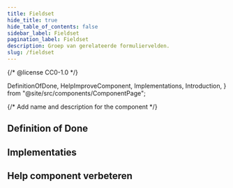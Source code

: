 ```yaml
---
title: Fieldset
hide_title: true
hide_table_of_contents: false
sidebar_label: Fieldset
pagination_label: Fieldset
description: Groep van gerelateerde formuliervelden.
slug: /fieldset
---
```


{/* @license CC0-1.0 */}

  DefinitionOfDone,
  HelpImproveComponent,
  Implementations,
  Introduction,
} from "@site/src/components/ComponentPage";

{/* Add name and description for the component */}


<Introduction component={component} headingLevel={1} description={description} />

## Definition of Done

<DefinitionOfDone component={component} headingLevel={3} />

## Implementaties

<Implementations component={component} headingLevel={3} />

## Help component verbeteren

<HelpImproveComponent component={component} headingLevel={3} />
